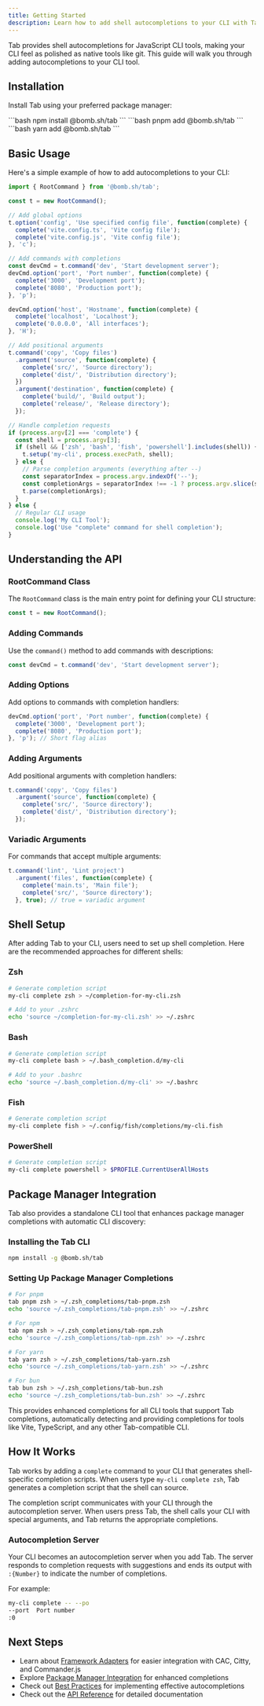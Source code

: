 ```yaml
---
title: Getting Started
description: Learn how to add shell autocompletions to your CLI with Tab
---
```



Tab provides shell autocompletions for JavaScript CLI tools, making your CLI feel as polished as native tools like git. This guide will walk you through adding autocompletions to your CLI tool.

## Installation

Install Tab using your preferred package manager:

<Tabs>
	<TabItem label="npm" icon="seti:npm">
		```bash
		npm install @bomb.sh/tab
		```
	</TabItem>
	<TabItem label="pnpm" icon="pnpm">
		```bash
		pnpm add @bomb.sh/tab
		```
	</TabItem>
	<TabItem label="Yarn" icon="seti:yarn">
		```bash
		yarn add @bomb.sh/tab
		```
	</TabItem>
</Tabs>

## Basic Usage

Here's a simple example of how to add autocompletions to your CLI:

```ts
import { RootCommand } from '@bomb.sh/tab';

const t = new RootCommand();

// Add global options
t.option('config', 'Use specified config file', function(complete) {
  complete('vite.config.ts', 'Vite config file');
  complete('vite.config.js', 'Vite config file');
}, 'c');

// Add commands with completions
const devCmd = t.command('dev', 'Start development server');
devCmd.option('port', 'Port number', function(complete) {
  complete('3000', 'Development port');
  complete('8080', 'Production port');
}, 'p');

devCmd.option('host', 'Hostname', function(complete) {
  complete('localhost', 'Localhost');
  complete('0.0.0.0', 'All interfaces');
}, 'H');

// Add positional arguments
t.command('copy', 'Copy files')
  .argument('source', function(complete) {
    complete('src/', 'Source directory');
    complete('dist/', 'Distribution directory');
  })
  .argument('destination', function(complete) {
    complete('build/', 'Build output');
    complete('release/', 'Release directory');
  });

// Handle completion requests
if (process.argv[2] === 'complete') {
  const shell = process.argv[3];
  if (shell && ['zsh', 'bash', 'fish', 'powershell'].includes(shell)) {
    t.setup('my-cli', process.execPath, shell);
  } else {
    // Parse completion arguments (everything after --)
    const separatorIndex = process.argv.indexOf('--');
    const completionArgs = separatorIndex !== -1 ? process.argv.slice(separatorIndex + 1) : [];
    t.parse(completionArgs);
  }
} else {
  // Regular CLI usage
  console.log('My CLI Tool');
  console.log('Use "complete" command for shell completion');
}
```

## Understanding the API

### RootCommand Class

The `RootCommand` class is the main entry point for defining your CLI structure:

```ts
const t = new RootCommand();
```

### Adding Commands

Use the `command()` method to add commands with descriptions:

```ts
const devCmd = t.command('dev', 'Start development server');
```

### Adding Options

Add options to commands with completion handlers:

```ts
devCmd.option('port', 'Port number', function(complete) {
  complete('3000', 'Development port');
  complete('8080', 'Production port');
}, 'p'); // Short flag alias
```

### Adding Arguments

Add positional arguments with completion handlers:

```ts
t.command('copy', 'Copy files')
  .argument('source', function(complete) {
    complete('src/', 'Source directory');
    complete('dist/', 'Distribution directory');
  });
```

### Variadic Arguments

For commands that accept multiple arguments:

```ts
t.command('lint', 'Lint project')
  .argument('files', function(complete) {
    complete('main.ts', 'Main file');
    complete('src/', 'Source directory');
  }, true); // true = variadic argument
```

## Shell Setup

After adding Tab to your CLI, users need to set up shell completion. Here are the recommended approaches for different shells:

### Zsh

```bash
# Generate completion script
my-cli complete zsh > ~/completion-for-my-cli.zsh

# Add to your .zshrc
echo 'source ~/completion-for-my-cli.zsh' >> ~/.zshrc
```

### Bash

```bash
# Generate completion script
my-cli complete bash > ~/.bash_completion.d/my-cli

# Add to your .bashrc
echo 'source ~/.bash_completion.d/my-cli' >> ~/.bashrc
```

### Fish

```bash
# Generate completion script
my-cli complete fish > ~/.config/fish/completions/my-cli.fish
```

### PowerShell

```powershell
# Generate completion script
my-cli complete powershell > $PROFILE.CurrentUserAllHosts
```

## Package Manager Integration

Tab also provides a standalone CLI tool that enhances package manager completions with automatic CLI discovery:

### Installing the Tab CLI

```bash
npm install -g @bomb.sh/tab
```

### Setting Up Package Manager Completions

```bash
# For pnpm
tab pnpm zsh > ~/.zsh_completions/tab-pnpm.zsh
echo 'source ~/.zsh_completions/tab-pnpm.zsh' >> ~/.zshrc

# For npm
tab npm zsh > ~/.zsh_completions/tab-npm.zsh
echo 'source ~/.zsh_completions/tab-npm.zsh' >> ~/.zshrc

# For yarn
tab yarn zsh > ~/.zsh_completions/tab-yarn.zsh
echo 'source ~/.zsh_completions/tab-yarn.zsh' >> ~/.zshrc

# For bun
tab bun zsh > ~/.zsh_completions/tab-bun.zsh
echo 'source ~/.zsh_completions/tab-bun.zsh' >> ~/.zshrc
```

This provides enhanced completions for all CLI tools that support Tab completions, automatically detecting and providing completions for tools like Vite, TypeScript, and any other Tab-compatible CLI.

## How It Works

Tab works by adding a `complete` command to your CLI that generates shell-specific completion scripts. When users type `my-cli complete zsh`, Tab generates a completion script that the shell can source.

The completion script communicates with your CLI through the autocompletion server. When users press Tab, the shell calls your CLI with special arguments, and Tab returns the appropriate completions.

### Autocompletion Server

Your CLI becomes an autocompletion server when you add Tab. The server responds to completion requests with suggestions and ends its output with `:{Number}` to indicate the number of completions.

For example:
```bash
my-cli complete -- --po
--port  Port number
:0
```

## Next Steps

- Learn about [Framework Adapters](/docs/tab/guides/adapters/) for easier integration with CAC, Citty, and Commander.js
- Explore [Package Manager Integration](/docs/tab/guides/package-managers/) for enhanced completions
- Check out [Best Practices](/docs/tab/guides/best-practices/) for implementing effective autocompletions
- Check out the [API Reference](/docs/tab/api/core/) for detailed documentation 